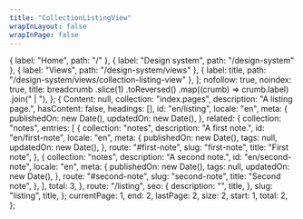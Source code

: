 ```yaml
---
title: "CollectionListingView"
wrapInLayout: false
wrapInPage: false
---
```


  { label: "Home", path: "/" },
  { label: "Design system", path: "/design-system" },
  { label: "Views", path: "/design-system/views" },
  { label: title, path: "/design-system/views/collection-listing-view" },
];
  nofollow: true,
  noindex: true,
  title: breadcrumb
    .slice(1)
    .toReversed()
    .map((crumb) => crumb.label)
    .join(" | "),
};
  {
    Content: null,
    collection: "index.pages",
    description: "A listing page.",
    hasContent: false,
    headings: [],
    id: "en/listing",
    locale: "en",
    meta: {
      publishedOn: new Date(),
      updatedOn: new Date(),
    },
    related: {
      collection: "notes",
      entries: [
        {
          collection: "notes",
          description: "A first note.",
          id: "en/first-note",
          locale: "en",
          meta: {
            publishedOn: new Date(),
            tags: null,
            updatedOn: new Date(),
          },
          route: "#first-note",
          slug: "first-note",
          title: "First note",
        },
        {
          collection: "notes",
          description: "A second note.",
          id: "en/second-note",
          locale: "en",
          meta: {
            publishedOn: new Date(),
            tags: null,
            updatedOn: new Date(),
          },
          route: "#second-note",
          slug: "second-note",
          title: "Second note",
        },
      ],
      total: 3,
    },
    route: "/listing",
    seo: {
      description: "",
      title,
    },
    slug: "listing",
    title,
  };
  currentPage: 1,
  end: 2,
  lastPage: 2,
  size: 2,
  start: 1,
  total: 2,
};

<CollectionListingView
  breadcrumb={breadcrumb}
  entry={fakePage}
  feed={null}
  pagination={pagination}
  seo={seo}
/>
